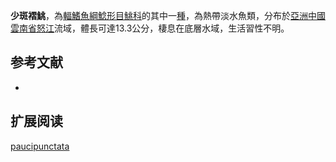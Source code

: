 {{Speciesbox
| name = 少斑褶鮡
| status = NE
| status_system = IUCN3.1
| image = 
| image_width = 250px
| genus = Pseudecheneis
| species = paucipunctata
| authority = Zhou, Li & Yang, 2008
| synonyms = 
}}
'''少斑褶鮡'''，為[[輻鰭魚綱|輻鰭魚綱]][[鯰形目|鯰形目]][[鮡科|鮡科]]的其中一[[種|種]]，為熱帶淡水魚類，分布於[[亞洲|亞洲]][[中國|中國]][[雲南省|雲南省]][[怒江|怒江]]流域，體長可達13.3公分，棲息在底層水域，生活習性不明。

==参考文献==
*{{FishBase_species|genus=Pseudecheneis|species=paucipunctata|year=2015|month=3}}

== 扩展阅读 ==
{{refbegin}}
{{wikispecies-inline|Pseudecheneis paucipunctata|少斑褶鮡}}
{{refend}}
{{Taxonbar|from=Q6410534}}

[[Category:褶鮡属|paucipunctata]]